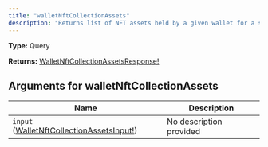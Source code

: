 ```yaml
---
title: "walletNftCollectionAssets"
description: "Returns list of NFT assets held by a given wallet for a single collection."
---
```


**Type:** Query

**Returns:** [WalletNftCollectionAssetsResponse!](/api-reference/types/walletnftcollectionassetsresponse)

## Arguments for walletNftCollectionAssets

| Name | Description |
|------|-------------|
| `input` ([WalletNftCollectionAssetsInput!](/api-reference/types/walletnftcollectionassetsinput)) | No description provided |

